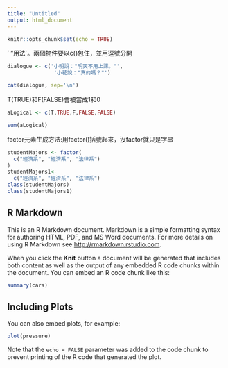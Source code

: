 ```yaml
---
title: "Untitled"
output: html_document
---
```


```r
knitr::opts_chunk$set(echo = TRUE)
```

' "用法`。兩個物件要以c()包住，並用逗號分開
```R
dialogue <- c('小明說："明天不用上課。"',
               '小花說："真的嗎？"')

cat(dialogue, sep='\n')
```

T(TRUE)和F(FALSE)會被當成1和0
```R
aLogical <- c(T,TRUE,F,FALSE,FALSE)

```
```r
sum(aLogical)
```

factor元素生成方法:用factor()括號起來，沒factor就只是字串
```R
studentMajors <- factor(
  c("經濟系", "經濟系", "法律系")
)
studentMajors1<-
  c("經濟系", "經濟系", "法律系")
class(studentMajors)
class(studentMajors1)
```



## R Markdown

This is an R Markdown document. Markdown is a simple formatting syntax for authoring HTML, PDF, and MS Word documents. For more details on using R Markdown see <http://rmarkdown.rstudio.com>.

When you click the **Knit** button a document will be generated that includes both content as well as the output of any embedded R code chunks within the document. You can embed an R code chunk like this:

```r
summary(cars)
```

## Including Plots

You can also embed plots, for example:

```r
plot(pressure)
```

Note that the `echo = FALSE` parameter was added to the code chunk to prevent printing of the R code that generated the plot.
